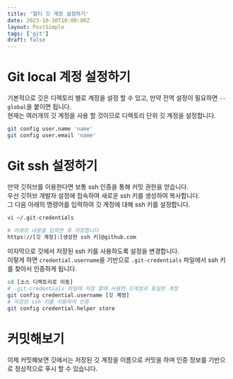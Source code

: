 ```yaml
---
title: '멀티 깃 계정 설정하기'
date: 2023-10-30T10:00:00Z
layout: PostSimple
tags: ['git']
draft: false
---
```


# Git local 계정 설정하기

기본적으로 깃은 디렉토리 별로 계정을 설정 할 수 있고, 만약 전역 설정이 필요하면 `--global`을 붙이면 됩니다.  
현재는 여러개의 깃 계정을 사용 할 것이므로 디렉토리 단위 깃 계정을 설정합니다.
```bash
git config user.name 'name'
git config user.email 'name'
```

# Git ssh 설정하기

만약 깃허브를 이용한다면 보통 ssh 인증을 통해 커밋 권한을 얻습니다.  
우선 깃허브 개발자 설정에 접속하여 새로운 ssh 키를 생성하여 복사합니다.  
그 다음 아래의 명령어를 입력하여 깃 계정에 대해 ssh 키를 설정합니다.  

```bash
vi ~/.git-credentials

# 아래의 내용을 입력한 후 저장합니다
https://[깃 계정]:[생성한 ssh 키]@github.com
```

미자막으로 깃에서 저장된 ssh 키를 사용하도록 설정을 변경합니다.  
이렇게 하면 `credential.username`을 기반으로 `.git-credentials` 파일에서 ssh 키를 찾아서 인증하게 됩니다.

```bash
cd [소스 디렉토리로 이동]
# .git-credentials 파일에 저장 할때 사용한 깃계정과 동일한 계정
git config credential.username [깃 계정]
# 저장된 ssh 키를 이용하여 인증
git config credential.helper store
```


# 커밋해보기
이제 커밋해보면 깃에서는 저장된 깃 계정을 이름으로 커밋을 하며 인증 정보를 기반으로 정상적으로 푸시 할 수 있습니다.

